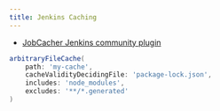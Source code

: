 ```yaml
---
title: Jenkins Caching
---
```



<Card icon="document" title="Offical documentation">

* [JobCacher Jenkins community plugin](https://plugins.jenkins.io/jobcacher/)
</Card>

```groovy
arbitraryFileCache(
    path: 'my-cache',
    cacheValidityDecidingFile: 'package-lock.json',
    includes: 'node_modules',
    excludes: '**/*.generated'
)
```
